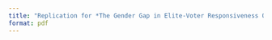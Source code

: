 ```yaml
---
title: "Replication for *The Gender Gap in Elite-Voter Responsiveness Online*"
format: pdf
---
```




